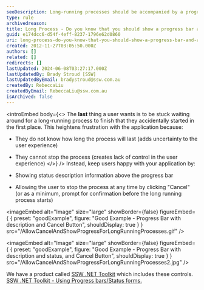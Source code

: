```yaml
---
seoDescription: Long-running processes should be accompanied by a progress bar and cancellation option to provide transparency and control for users.
type: rule
archivedreason:
title: Long Process - Do you know that you should show a progress bar and allow users to cancel?
guid: e174dcc6-d54f-4eff-8237-1796e62d0860
uri: long-process-do-you-know-that-you-should-show-a-progress-bar-and-allow-users-to-cancel
created: 2012-11-27T03:05:50.000Z
authors: []
related: []
redirects: []
lastUpdated: 2024-06-08T03:27:17.000Z
lastUpdatedBy: Brady Stroud [SSW]
lastUpdatedByEmail: bradystroud@ssw.com.au
createdBy: RebeccaLiu
createdByEmail: RebeccaLiu@ssw.com.au
isArchived: false
---
```


<introEmbed
  body={<>
The **last** thing a user wants is to be stuck waiting around for a long-running process to finish that they accidentally started in the first place. This heightens frustration with the application because:

- They do not know how long the process will last (adds uncertainty to the user experience)
- They cannot stop the process (creates lack of control in the user experience)
  </>}
/>
Instead, keep users happy with your application by:

- Showing status description information above the progress bar
- Allowing the user to stop the process at any time by clicking "Cancel" (or as a minimum, prompt for confirmation before the long running process starts)

<imageEmbed
  alt="Image"
  size="large"
  showBorder={false}
  figureEmbed={ {
    preset: "goodExample",
    figure: "Good Example - Progress Bar with description and Cancel Button",
    shouldDisplay: true
  } }
  src="/AllowCancelAndShowProgressForLongRunningProcesses.gif"
/>

<imageEmbed
  alt="Image"
  size="large"
  showBorder={false}
  figureEmbed={ {
    preset: "goodExample",
    figure: "Good Example - Progress Bar with description and status, and Cancel Button",
    shouldDisplay: true
  } }
  src="/AllowCancelAndShowProgressForLongRunningProcesses2.jpg"
/>

We have a product called [SSW .NET Toolkit](http://www.ssw.com.au/ssw/NETToolKit/) which includes these controls. [SSW .NET Toolkit - Using Progress bars/Status forms.](http://www.ssw.com.au/ssw/NETToolKit/08ProgressbarsStatusforms.aspx)
